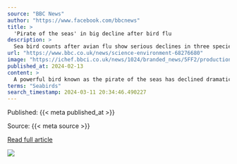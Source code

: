 ```yaml
---
source: "BBC News"
author: "https://www.facebook.com/bbcnews"
title: >
  'Pirate of the seas' in big decline after bird flu
description: >
  Sea bird counts after avian flu show serious declines in three species, the charity RSPB says.
url: "https://www.bbc.co.uk/news/science-environment-68276680"
image: "https://ichef.bbci.co.uk/news/1024/branded_news/5FF2/production/_132626542_skua.jpg"
published_at: 2024-02-13
content: >
  A powerful bird known as the pirate of the seas has declined dramatically because of avian flu, the RSPB says.  Great Skuas soar around the UK's coasts stealing other birds' food but their numbers in… [+2498 chars]
terms: "Seabirds"
search_timestamp: 2024-03-11 20:34:46.490227
---
```



Published: {{< meta published_at >}}


Source: {{< meta source >}}


[Read full article]({{< meta url >}}){target='_blank'}



![](`r rmarkdown::metadata$image[1]`)
